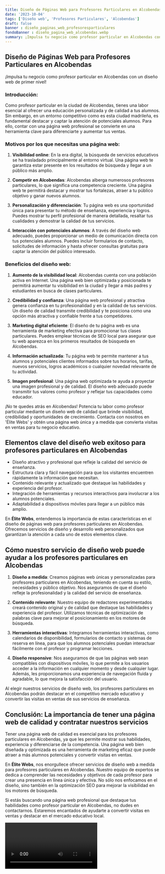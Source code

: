 ```yaml
---
title: Diseño de Páginas Web para Profesores Particulares en Alcobendas
date: '2023-10-04'
tags: ['Diseño web', 'Profesores Particulares', 'Alcobendas']
draft: false
banner : diseño_paginas_web_profesoresparticulares
fondoBanner : diseño_pagina_web_alcobendas.webp
summary: ¡Impulsa tu negocio como profesor particular en Alcobendas con un diseño web de primer nivel!
---
```


## Diseño de Páginas Web para Profesores Particulares en Alcobendas

¡Impulsa tu negocio como profesor particular en Alcobendas con un diseño web de primer nivel!

### Introducción:

Como profesor particular en la ciudad de Alcobendas, tienes una labor esencial al ofrecer una educación personalizada y de calidad a tus alumnos. Sin embargo, en un entorno competitivo como es esta ciudad madrileña, es fundamental destacar y captar la atención de potenciales alumnos. Para ello, contar con una página web profesional se convierte en una herramienta clave para diferenciarte y aumentar tus ventas.

### Motivos por los que necesitas una página web:

1. **Visibilidad online**: En la era digital, la búsqueda de servicios educativos se ha trasladado principalmente al entorno virtual. Una página web te garantiza estar presente en los resultados de búsqueda y llegar a un público más amplio.

2. **Competir en Alcobendas**: Alcobendas alberga numerosos profesores particulares, lo que significa una competencia creciente. Una página web te permitirá destacar y mostrar tus fortalezas, atraer a tu público objetivo y ganar nuevos alumnos.

3. **Personalización y diferenciación**: Tu página web es una oportunidad única para presentar tu método de enseñanza, experiencia y logros. Puedes mostrar tu perfil profesional de manera detallada, resaltar tus cualidades y demostrar la calidad de tus servicios.

4. **Interacción con potenciales alumnos**: A través del diseño web adecuado, puedes proporcionar un medio de comunicación directa con tus potenciales alumnos. Puedes incluir formularios de contacto, solicitudes de información y hasta ofrecer consultas gratuitas para captar la atención del público interesado.

### Beneficios del diseño web:

1. **Aumento de la visibilidad local**: Alcobendas cuenta con una población activa en Internet. Una página web bien optimizada y posicionada te permitirá aumentar tu visibilidad en la ciudad y llegar a más padres y estudiantes en busca de clases particulares.

2. **Credibilidad y confianza**: Una página web profesional y atractiva genera confianza en tu profesionalidad y en la calidad de tus servicios. Un diseño de calidad transmite credibilidad y te posiciona como una opción más atractiva y confiable frente a tus competidores.

3. **Marketing digital eficiente**: El diseño de tu página web es una herramienta de marketing efectiva para promocionar tus clases particulares. Puedes emplear técnicas de SEO local para asegurar que tu web aparezca en los primeros resultados de búsqueda en Alcobendas.

4. **Información actualizada**: Tu página web te permite mantener a tus alumnos y potenciales clientes informados sobre tus horarios, tarifas, nuevos servicios, logros académicos o cualquier novedad relevante de tu actividad.

5. **Imagen profesional**: Una página web optimizada te ayuda a proyectar una imagen profesional y de calidad. El diseño web adecuado puede transmitir tus valores como profesor y reflejar tus capacidades como educador.

¡No te quedes atrás en Alcobendas! Potencia tu labor como profesor particular mediante un diseño web de calidad que brinde visibilidad, credibilidad y oportunidades de crecimiento. Contacta con nosotros en 'Élite Webs' y obtén una página web única y a medida que convierta visitas en ventas para tu negocio educativo.

<GifSeo />

<Cta />

## Elementos clave del diseño web exitoso para profesores particulares en Alcobendas

- Diseño atractivo y profesional que refleje la calidad del servicio de enseñanza.
- Estructura clara y fácil navegación para que los visitantes encuentren rápidamente la información que necesitan.
- Contenido relevante y actualizado que destaque las habilidades y experiencia del profesor.
- Integración de herramientas y recursos interactivos para involucrar a los alumnos potenciales.
- Adaptabilidad a dispositivos móviles para llegar a un público más amplio.

En **Élite Webs**, entendemos la importancia de estas características en el diseño de páginas web para profesores particulares en Alcobendas. Ofrecemos servicios de diseño y desarrollo web personalizados que garantizan la atención a cada uno de estos elementos clave.

## Cómo nuestro servicio de diseño web puede ayudar a los profesores particulares en Alcobendas

1. **Diseño a medida**: Creamos páginas web únicas y personalizadas para profesores particulares en Alcobendas, teniendo en cuenta su estilo, necesidades y público objetivo. Nos aseguramos de que el diseño refleje la profesionalidad y la calidad del servicio de enseñanza.

2. **Contenido relevante**: Nuestro equipo de redactores experimentados creará contenido original y de calidad que destaque las habilidades y experiencia del profesor. Utilizamos técnicas de optimización de palabras clave para mejorar el posicionamiento en los motores de búsqueda.

3. **Herramientas interactivas**: Integramos herramientas interactivas, como calendarios de disponibilidad, formularios de contacto y sistemas de reserva en línea, para que los alumnos potenciales puedan interactuar fácilmente con el profesor y programar lecciones.

4. **Diseño responsive**: Nos aseguramos de que las páginas web sean compatibles con dispositivos móviles, lo que permite a los usuarios acceder a la información en cualquier momento y desde cualquier lugar. Además, les proporcionamos una experiencia de navegación fluida y agradable, lo que mejora la satisfacción del usuario.

Al elegir nuestros servicios de diseño web, los profesores particulares en Alcobendas podrán destacar en el competitivo mercado educativo y convertir las visitas en ventas de sus servicios de enseñanza.

## Conclusión: La importancia de tener una página web de calidad y contratar nuestros servicios

Tener una página web de calidad es esencial para los profesores particulares en Alcobendas, ya que les permite mostrar sus habilidades, experiencia y diferenciarse de la competencia. Una página web bien diseñada y optimizada es una herramienta de marketing eficaz que puede atraer a más alumnos potenciales y convertir visitas en ventas.

En **Élite Webs**, nos enorgullece ofrecer servicios de diseño web a medida para profesores particulares en Alcobendas. Nuestro equipo de expertos se dedica a comprender las necesidades y objetivos de cada profesor para crear una presencia en línea única y efectiva. No sólo nos enfocamos en el diseño, sino también en la optimización SEO para mejorar la visibilidad en los motores de búsqueda.

Si estás buscando una página web profesional que destaque tus habilidades como profesor particular en Alcobendas, no dudes en contactarnos. Estaremos encantados de ayudarte a convertir visitas en ventas y destacar en el mercado educativo local.

<Video />

<CtaBot job='Profesores Particulares' city='Alcobendas'/>

<Gmaps query='Alcobendas+españa+maps' />